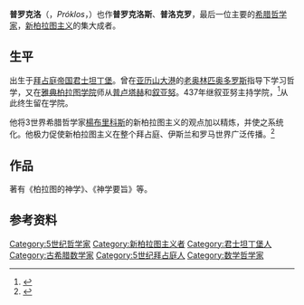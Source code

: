 {{Infobox philosopher
| name = 普罗克洛
| image = | image_size = | alt = | caption = 
| birth_date = {{birth date|412|2|8}}
| birth_place = [[君士坦丁堡|君士坦丁堡]]
| death_date = {{death date and age|485|4|17|412|2|8}}
| death_place = [[雅典|雅典]]
| other_names = "The Successor"
| era = [[古典哲学|古典哲学]]
| region = [[西方哲学|西方哲学]]
| school_tradition = [[新柏拉图主义|新柏拉图主义]]
| main_interests = 
| notable_ideas = 
| influences = {{hlist |[[普罗提诺|普罗提诺]] |[[亚里士多德|亚里士多德]] |[[柏拉图|柏拉图]] |[[雅典的普卢塔赫|普卢塔赫]] |[[叙亚努|叙亚努]]}}
| influenced = {{hlist |[[达马希乌斯|达马希乌斯]] |[[伪狄奥尼修斯|伪狄奥尼修斯]] |[[阿摩尼奥斯·赫尔米埃|阿摩尼奥斯·赫尔米埃]] |[[那不勒斯的马里纳斯|马里纳斯]] |[[马尔西利奥·费奇诺|马尔西利奥·费奇诺]] |[[托马斯·阿奎那|托马斯·阿奎那]] |[[库萨的尼古拉|库萨的尼古拉]]}}
}}
'''普罗克洛'''（{{lang-gr|Πρόκλος}}，''Próklos''，{{bd|412年|2月8日|485年|4月17日}}）也作'''普罗克洛斯'''、'''普洛克罗'''，最后一位主要的[[希腊|希腊]][[哲学家|哲学家]]，[[新柏拉图主义|新柏拉图主义]]的集大成者。

==生平==
出生于[[拜占庭帝国|拜占庭帝国]][[君士坦丁堡|君士坦丁堡]]。曾在[[亚历山大港|亚历山大港]]的[[老奥林匹奥多罗斯|老奥林匹奥多罗斯]]指导下学习哲学，又在[[雅典|雅典]][[柏拉图学院|柏拉图学院]]师从[[雅典的普卢塔赫|普卢塔赫]]和[[叙亚努|叙亚努]]。437年继叙亚努主持学院，<ref>{{cite book zh |author=辞海编纂委员会 |title=《辞海》（1999年版） |format=M |edition=1 |location=上海 |publisher=上海辞书出版社 |date=2000 |pages=850页 |id= ISBN 7-5326-0630-9}}</ref>从此终生留在学院。

他将3世界希腊哲学家[[楊布里科斯|楊布里科斯]]的新柏拉图主义的观点加以精炼，并使之系统化。他极力促使新柏拉图主义在整个拜占庭、伊斯兰和罗马世界广泛传播。<ref>{{cite book zh |author=|title=《大不列颠百科全书：国际中文版·第十三卷》|format=M|edition=1 |location=北京 |publisher=中国大百科全书出版社 |date=1999年4月 |pages=499页 |id= ISBN 7-5000-6060-2}}</ref>

==作品==
著有《柏拉图的神学》、《神学要旨》等。

==参考资料==
{{reflist}}
{{柏拉图主义}}
{{古希臘數學}}

{{Authority control}}
[[Category:5世纪哲学家|Category:5世纪哲学家]]
[[Category:新柏拉图主义者|Category:新柏拉图主义者]]
[[Category:君士坦丁堡人|Category:君士坦丁堡人]]
[[Category:古希腊数学家|Category:古希腊数学家]]
[[Category:5世纪拜占庭人|Category:5世纪拜占庭人]]
[[Category:数学哲学家|Category:数学哲学家]]